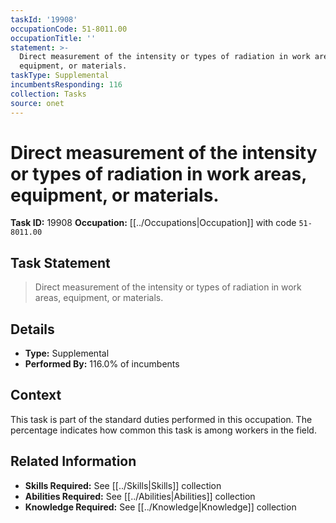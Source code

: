 ```yaml
---
taskId: '19908'
occupationCode: 51-8011.00
occupationTitle: ''
statement: >-
  Direct measurement of the intensity or types of radiation in work areas,
  equipment, or materials.
taskType: Supplemental
incumbentsResponding: 116
collection: Tasks
source: onet
---
```

# Direct measurement of the intensity or types of radiation in work areas, equipment, or materials.

**Task ID:** 19908
**Occupation:** [[../Occupations|Occupation]] with code `51-8011.00`

## Task Statement

> Direct measurement of the intensity or types of radiation in work areas, equipment, or materials.

## Details

- **Type:** Supplemental
- **Performed By:** 116.0% of incumbents

## Context

This task is part of the standard duties performed in this occupation. The percentage indicates how common this task is among workers in the field.

## Related Information

- **Skills Required:** See [[../Skills|Skills]] collection
- **Abilities Required:** See [[../Abilities|Abilities]] collection
- **Knowledge Required:** See [[../Knowledge|Knowledge]] collection
